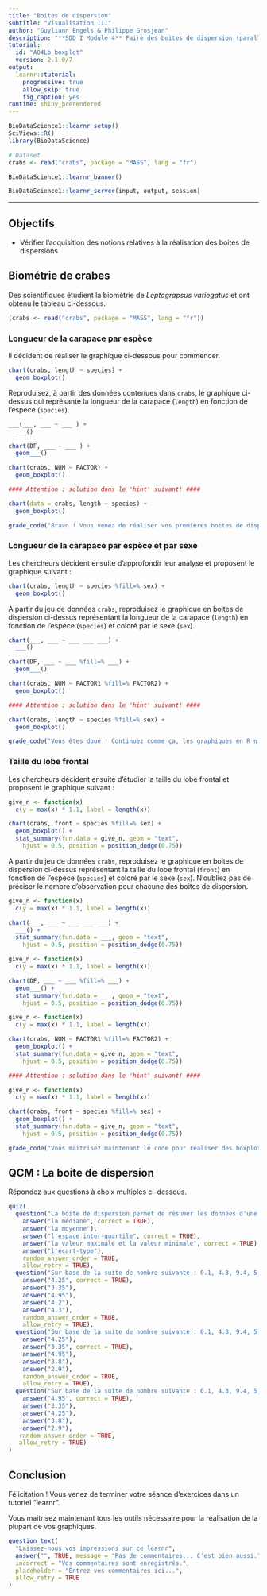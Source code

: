 ```yaml
---
title: "Boites de dispersion"
subtitle: "Visualisation III"
author: "Guyliann Engels & Philippe Grosjean"
description: "**SDD I Module 4** Faire des boites de dispersion (parallèles) dans R."
tutorial:
  id: "A04Lb_boxplot"
  version: 2.1.0/7
output:
  learnr::tutorial:
    progressive: true
    allow_skip: true
    fig_caption: yes
runtime: shiny_prerendered
---
```


```r
BioDataScience1::learnr_setup()
SciViews::R()
library(BioDataScience)

# Dataset
crabs <- read("crabs", package = "MASS", lang = "fr")
```

```r
BioDataScience1::learnr_banner()
```

```r
BioDataScience1::learnr_server(input, output, session)
```

------------------------------------------------------------------------

## Objectifs

-   Vérifier l'acquisition des notions relatives à la réalisation des boites de dispersions

## Biométrie de crabes

Des scientifiques étudient la biométrie de *Leptograpsus variegatus* et ont obtenu le tableau ci-dessous.

```r
(crabs <- read("crabs", package = "MASS", lang = "fr"))
```

### Longueur de la carapace par espèce

Il décident de réaliser le graphique ci-dessous pour commencer.

```r
chart(crabs, length ~ species) +
  geom_boxplot()
```

Reproduisez, à partir des données contenues dans `crabs`, le graphique ci-dessus qui représante la longueur de la carapace (`length`) en fonction de l'espèce (`species`).

```r
___(___, ___ ~ ___ ) +
  ___()
```

```r
chart(DF, ___ ~ ___ ) +
  geom___()
```

```r
chart(crabs, NUM ~ FACTOR) +
  geom_boxplot()

#### Attention : solution dans le 'hint' suivant! ####
```

```r
chart(data = crabs, length ~ species) +
  geom_boxplot()
```

```r
grade_code("Bravo ! Vous venez de réaliser vos premières boites de dispersion.")
```

### Longueur de la carapace par espèce et par sexe

Les chercheurs décident ensuite d'approfondir leur analyse et proposent le graphique suivant :

```r
chart(crabs, length ~ species %fill=% sex) +
  geom_boxplot()
```

A partir du jeu de données `crabs`, reproduisez le graphique en boites de dispersion ci-dessus représentant la longueur de la carapace (`length`) en fonction de l'espèce (`species`) et coloré par le sexe (`sex`).

```r
chart(___, ___ ~ ___ ___ ___) +
  ___() 
```

```r
chart(DF, ___ ~ ___ %fill=% ___) +
  geom___() 
```

```r
chart(crabs, NUM ~ FACTOR1 %fill=% FACTOR2) +
  geom_boxplot()

#### Attention : solution dans le 'hint' suivant! ####
```

```r
chart(crabs, length ~ species %fill=% sex) +
  geom_boxplot()
```

```r
grade_code("Vous êtes doué ! Continuez comme ça, les graphiques en R n'auront bientôt plus de secret pour vous.")
```

### Taille du lobe frontal

Les chercheurs décident ensuite d'étudier la taille du lobe frontal et proposent le graphique suivant :

```r
give_n <- function(x)
  c(y = max(x) * 1.1, label = length(x)) 

chart(crabs, front ~ species %fill=% sex) +
  geom_boxplot() +
  stat_summary(fun.data = give_n, geom = "text",
    hjust = 0.5, position = position_dodge(0.75))
```

A partir du jeu de données `crabs`, reproduisez le graphique en boites de dispersion ci-dessus représentant la taille du lobe frontal (`front`) en fonction de l'espèce (`species`) et coloré par le sexe (`sex`). N'oubliez pas de préciser le nombre d'observation pour chacune des boites de dispersion.

```r
give_n <- function(x)
  c(y = max(x) * 1.1, label = length(x)) 

chart(___, ___ ~ ___ ___ ___) +
  ___() +
  stat_summary(fun.data = ___, geom = "text",
    hjust = 0.5, position = position_dodge(0.75))
```

```r
give_n <- function(x)
  c(y = max(x) * 1.1, label = length(x)) 

chart(DF, ___ ~ ___ %fill=% ___) +
  geom___() +
  stat_summary(fun.data = ___, geom = "text",
    hjust = 0.5, position = position_dodge(0.75))
```

```r
give_n <- function(x)
  c(y = max(x) * 1.1, label = length(x)) 

chart(crabs, NUM ~ FACTOR1 %fill=% FACTOR2) +
  geom_boxplot() +
  stat_summary(fun.data = give_n, geom = "text",
    hjust = 0.5, position = position_dodge(0.75))

#### Attention : solution dans le 'hint' suivant! ####
```

```r
give_n <- function(x)
  c(y = max(x) * 1.1, label = length(x)) 

chart(crabs, front ~ species %fill=% sex) +
  geom_boxplot() +
  stat_summary(fun.data = give_n, geom = "text",
    hjust = 0.5, position = position_dodge(0.75))
```

```r
grade_code("Vous maitrisez maintenant le code pour réaliser des boxplots et y associer le nombre d'individus par sous-groupe.")
```

## QCM : La boite de dispersion

Répondez aux questions à choix multiples ci-dessous.

```r
quiz(
  question("La boite de dispersion permet de résumer les données d'une variable numérique, quels sont les descripteurs employés ?",
    answer("la médiane", correct = TRUE),
    answer("la moyenne"),
    answer("l'espace inter-quartile", correct = TRUE),
    answer("la valeur maximale et la valeur minimale", correct = TRUE),
    answer("l'écart-type"),
    random_answer_order = TRUE,
    allow_retry = TRUE),
  question("Sur base de la suite de nombre suivante : 0.1, 4.3, 9.4, 5, 4.9, 2.9, 3.8, 4.2 que vaut la médiane ?",
    answer("4.25", correct = TRUE),
    answer("3.35"),
    answer("4.95"),
    answer("4.2"),
    answer("4.3"),
    random_answer_order = TRUE,
    allow_retry = TRUE),
  question("Sur base de la suite de nombre suivante : 0.1, 4.3, 9.4, 5, 4.9, 2.9, 3.8, 4.2 que vaut le premier quartile ?",
    answer("4.25"),
    answer("3.35", correct = TRUE),
    answer("4.95"),
    answer("3.8"),
    answer("2.9"),
    random_answer_order = TRUE,
    allow_retry = TRUE),
  question("Sur base de la suite de nombre suivante : 0.1, 4.3, 9.4, 5, 4.9, 2.9, 3.8, 4.2 que vaut le troisième quartile ?",
    answer("4.95", correct = TRUE),
    answer("3.35"),
    answer("4.25"),
    answer("3.8"),
    answer("2.9"),
   random_answer_order = TRUE,
   allow_retry = TRUE)
)
```

## Conclusion

Félicitation ! Vous venez de terminer votre séance d'exercices dans un tutoriel "learnr".

Vous maitrisez maintenant tous les outils nécessaire pour la réalisation de la plupart de vos graphiques.

```r
question_text(
  "Laissez-nous vos impressions sur ce learnr",
  answer("", TRUE, message = "Pas de commentaires... C'est bien aussi."),
  incorrect = "Vos commentaires sont enregistrés.",
  placeholder = "Entrez vos commentaires ici...",
  allow_retry = TRUE
)
```
